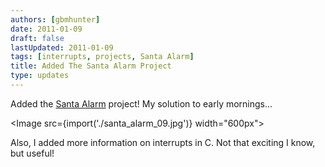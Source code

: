 ```yaml
---
authors: [gbmhunter]
date: 2011-01-09
draft: false
lastUpdated: 2011-01-09
tags: [interrupts, projects, Santa Alarm]
title: Added The Santa Alarm Project
type: updates
---
```


Added the [Santa Alarm](/electronics/projects/santa-alarm) project! My solution to early mornings...

<Image src={import('./santa_alarm_09.jpg')} width="600px"></Image>

Also, I added more information on interrupts in C. Not that exciting I know, but useful!
